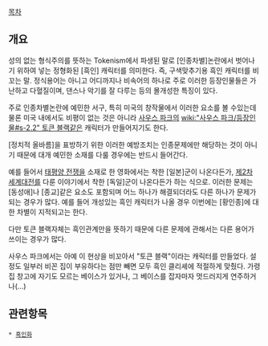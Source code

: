 [[목차]]

== 개요 ==
성의 없는 형식주의를 뜻하는 Tokenism에서 파생된 말로 [인종차별]논란에서 벗어나기 위하여 넣는 정형화된 [흑인] 캐릭터를 의미한다. 즉, 구색맞추기용 흑인 캐릭터를 비꼬는 말. 정식용어는 아니고 어디까지나 비속어의 하나로 주로 이러한 등장인물들은 가난하고 다혈질이며, 댄스나 악기를 잘 다루는 등의 몰개성한 특징이 있다. 

주로 인종차별논란에 예민한 서구, 특히 미국의 창작물에서 이러한 요소를 볼 수있는데 물론 미국 내에서도 비평이 없는 것은 아니라 [[사우스 파크]]의 [[wiki:"사우스 파크/등장인물#s-2.2" 토큰 블랙]]같은 캐릭터가 만들어지기도 한다.

[정치적 올바름]을 표방하기 위한 이러한 예방조치는 인종문제에만 해당하는 것이 아니기 때문에 대개 예민한 소재를 다룰 경우에는 반드시 들어간다.

예를 들어서 [[태평양 전쟁]]을 소재로 한 영화에서는 착한 [일본]군이 나온다든가, [[제2차 세계대전]]를 다룬 이야기에서 착한 [독일]군이 나온다든가 하는 식으로. 이러한 문제는 [동성애]나 [종교]같은 요소도 포함되며 어느 하나가 해결되더라도 다른 하나가 문제가 되는 경우가 많다. 예를 들어 개성있는 흑인 캐릭터가 나올 경우 이번에는 [황인종]에 대한 차별이 지적되고는 한다.

다만 토큰 블랙자체는 흑인관계만을 뜻하기 때문에 다른 문제에 관해서는 다른 용어가 쓰이는 경우가 많다.

사우스 파크에서는 아예 이 현상을 비꼬아서 "토큰 블랙"이라는 캐릭터를 만들었다. 설정도 일부러 비꼰 집이 부유하다는 점만 빼면 모두 흑인 클리셰에 적절하게 맞췄다. 가령 집 창고에 자기도 모르는 베이스가 있거나, 그 베이스를 잡자마자 멋드러지게 연주하거나(...)
== 관련항목 ==
 * [[흑인화]]
